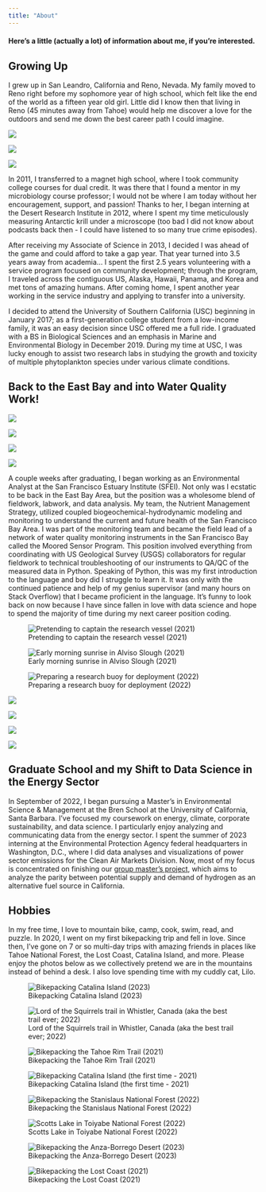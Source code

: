 ```yaml
---
title: "About"
---
```

#### Here's a little (actually a lot) of information about me, if you're interested.

## Growing Up

I grew up in San Leandro, California and Reno, Nevada. My family moved to Reno right before my sophomore year of high school, which felt like the end of the world as a fifteen year old girl. Little did I know then that living in Reno (45 minutes away from Tahoe) would help me discover a love for the outdoors and send me down the best career path I could imagine. 

::: {layout-ncol="3" layout-valign="center"}
![](figures/old_figures/IMG_1946.jpeg)

![](figures/old_figures/IMG_4319 2.jpg)

![](figures/old_figures/IMG_1676.jpeg)
::: 

In 2011, I transferred to a magnet high school, where I took community college courses for dual credit. It was there that I found a mentor in my microbiology course professor; I would not be where I am today without her encouragement, support, and passion! Thanks to her, I began interning at the Desert Research Institute in 2012, where I spent my time meticulously measuring Antarctic krill under a microscope (too bad I did not know about podcasts back then - I could have listened to so many true crime episodes). 

After receiving my Associate of Science in 2013, I decided I was ahead of the game and could afford to take a gap year. That year turned into 3.5 years away from academia... I spent the first 2.5 years volunteering with a service program focused on community development; through the program, I traveled across the contiguous US, Alaska, Hawaii, Panama, and Korea and met tons of amazing humans. After coming home, I spent another year working in the service industry and applying to transfer into a university. 

I decided to attend the University of Southern California (USC) beginning in January 2017; as a first-generation college student from a low-income family, it was an easy decision since USC offered me a full ride. I graduated with a BS in Biological Sciences and an emphasis in Marine and Environmental Biology in December 2019. During my time at USC, I was lucky enough to assist two research labs in studying the growth and toxicity of multiple phytoplankton species under various climate conditions.

## Back to the East Bay and into Water Quality Work!

::: {layout-ncol="2" layout-valign="center"}
![](figures/old_figures/IMG_4279 2.jpg)

![](figures/old_figures/IMG_4282 2.jpg)

![](figures/old_figures/IMG_6198.jpeg)

![](figures/old_figures/IMG_5753 2.jpg)
::: 

A couple weeks after graduating, I began working as an Environmental Analyst at the San Francisco Estuary Institute (SFEI). Not only was I ecstatic to be back in the East Bay Area, but the position was a wholesome blend of fieldwork, labwork, and data analysis. My team, the Nutrient Management Strategy, utilized coupled biogeochemical-hydrodynamic modeling and monitoring to understand the current and future health of the San Francisco Bay Area. I was part of the monitoring team and became the field lead of a network of water quality monitoring instruments in the San Francisco Bay called the Moored Sensor Program. This position involved everything from coordinating with US Geological Survey (USGS) collaborators for regular fieldwork to technical troubleshooting of our instruments to QA/QC of the measured data in Python. Speaking of Python, this was my first introduction to the language and boy did I struggle to learn it. It was only with the continued patience and help of my genius supervisor (and many hours on Stack Overflow) that I became proficient in the language. It's funny to look back on now because I have since fallen in love with data science and hope to spend the majority of time during my next career position coding. 

::: {layout-ncol="3" layout-valign="center"}
![Pretending to captain the research vessel (2021)](figures/sfei_1.jpg)

![Early morning sunrise in Alviso Slough (2021)](figures/old_figures/IMG_5384.jpeg)

![Preparing a research buoy for deployment (2022)](figures/sfei_3.jpg)
::: 


::: {layout-ncol="2" layout-valign="center"}
![](figures/old_figures/IMG_3186.jpeg)

![](figures/old_figures/IMG_0198.jpeg)

![](figures/old_figures/IMG_5402.jpeg)

![](figures/old_figures/IMG_5814.jpeg)
::: 

## Graduate School and my Shift to Data Science in the Energy Sector

In September of 2022, I began pursuing a Master's in Environmental Science & Management at the Bren School at the University of California, Santa Barbara. I've focused my coursework on energy, climate, corporate sustainability, and data science. I particularly enjoy analyzing and communicating data from the energy sector. I spent the summer of 2023 interning at the Environmental Protection Agency federal headquarters in Washington, D.C., where I did data analyses and visualizations of power sector emissions for the Clean Air Markets Division. Now, most of my focus is concentrated on finishing our [group master's project](https://bren.ucsb.edu/projects/identifying-geographic-feasibility-californias-hydrogen-hub), which aims to analyze the parity between potential supply and demand of hydrogen as an alternative fuel source in California. 

## Hobbies

In my free time, I love to mountain bike, camp, cook, swim, read, and puzzle. In 2020, I went on my first bikepacking trip and fell in love. Since then, I've gone on 7 or so multi-day trips with amazing friends in places like Tahoe National Forest, the Lost Coast, Catalina Island, and more. Please enjoy the photos below as we collectively pretend we are in the mountains instead of behind a desk. I also love spending time with my cuddly cat, Lilo. 

::: {layout-ncol="2"}
![Bikepacking Catalina Island (2023)](figures/catalina_2023.jpg)

![Lord of the Squirrels trail in Whistler, Canada (aka the best trail ever; 2022)](figures/lord_of_the_squirrels.jpg)

![Bikepacking the Tahoe Rim Trail (2021)](figures/tahoe_rim_1.jpeg)

![Bikepacking Catalina Island (the first time - 2021)](figures/catalina_2021.jpg)


![Bikepacking the Stanislaus National Forest (2022)](figures/utica_1.jpg)

![Scotts Lake in Toiyabe National Forest (2022)](figures/scotts_lake_2.jpg)

![Bikepacking the Anza-Borrego Desert (2023)](figures/anza_borrego_1.jpg)

![Bikepacking the Lost Coast (2021)](figures/lost_coast_1.jpg)

:::







